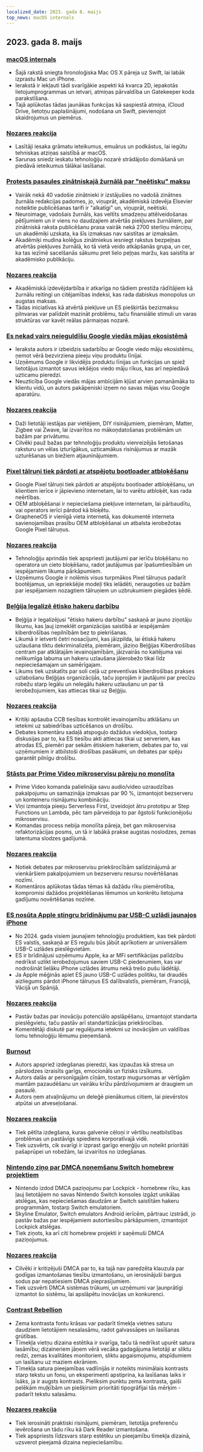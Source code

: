 ```yaml
---
localized_date: 2023. gada 8. maijs
top_news: macOS internals
---
```


## 2023. gada 8. maijs

### [macOS internals](https://gist.github.com/kconner/cff08fe3e0bb857ea33b47d965b3e19f)

- Šajā rakstā sniegta hronoloģiska Mac OS X pāreja uz Swift, lai labāk izprastu Mac un iPhone.
- Ierakstā ir iekļauti tādi svarīgākie aspekti kā kvarca 2D, iepakotās lietojumprogrammas un ietvari, atmiņas pārvaldība un Gatekeeper koda parakstīšana.
- Tajā aplūkotas tādas jaunākas funkcijas kā saspiestā atmiņa, iCloud Drive, lietotņu paplašinājumi, nodošana un Swift, pievienojot skaidrojumus un piemērus.

### [Nozares reakcija](http://news.ycombinator.com/item?id=35847715)

- Lasītāji iesaka grāmatu ieteikumus, emuārus un podkāstus, lai iegūtu tehniskas atziņas saistībā ar macOS.
- Sarunas sniedz ieskatu tehnoloģiju nozarē strādājošo domāšanā un piedāvā ieteikumus tālākai lasīšanai.

### [Protests pasaules zinātniskajā žurnālā par "neētisku" maksu](https://www.theguardian.com/science/2023/may/07/too-greedy-mass-walkout-at-global-science-journal-over-unethical-fees)

- Vairāk nekā 40 vadošie zinātnieki ir izstājušies no vadošā zinātnes žurnāla redakcijas padomes, jo, viņuprāt, akadēmiskā izdevēja Elsevier noteiktie publicēšanas tarifi ir "alkatīgi" un, viņuprāt, neētiski.
- Neuroimage, vadošais žurnāls, kas veltīts smadzeņu attēlveidošanas pētījumiem un ir viens no daudzajiem atvērtās piekļuves žurnāliem, par zinātniskā raksta publicēšanu prasa vairāk nekā 2700 sterliņu mārciņu, un akadēmiķi uzskata, ka šīs izmaksas nav saistītas ar izmaksām.
- Akadēmiķi mudina kolēģus zinātniekus iesniegt rakstus bezpeļņas atvērtās piekļuves žurnālā, ko tā vietā veido atkāpšanās grupa, un cer, ka tas iezīmē sacelšanās sākumu pret lielo peļņas maržu, kas saistīta ar akadēmisko publikāciju.

### [Nozares reakcija](http://news.ycombinator.com/item?id=35848894)

- Akadēmiskā izdevējdarbība ir atkarīga no tādiem prestiža rādītājiem kā žurnālu reitingi un citējamības indeksi, kas rada dabiskus monopolus un augstas maksas.
- Tādas iniciatīvas kā atvērtā piekļuve un ES piešķirtās bezizmaksu pilnvaras var palīdzēt mazināt problēmu, taču finansiālie stimuli un varas struktūras var kavēt reālas pārmaiņas nozarē.

### [Es nekad vairs neieguldīšu Google viedās mājas ekosistēmā](https://www.androidauthority.com/google-smart-home-3319869/)

- Ieraksta autors ir izbeidzis sadarbību ar Google viedo māju ekosistēmu, ņemot vērā bezvirziena pieeju viņu produktu līnijai.
- Uzņēmums Google ir likvidējis produktu līnijas un funkcijas un spiež lietotājus izmantot savus iekšējos viedo māju rīkus, kas arī nepiedāvā uzticamu pieredzi.
- Neuzticība Google viedās mājas ambīcijām kļūst arvien pamanāmāka to klientu vidū, un autors pakāpeniski izņem no savas mājas visu Google aparatūru.

### [Nozares reakcija](http://news.ycombinator.com/item?id=35849060)

- Daži lietotāji iestājas par vietējiem, DIY risinājumiem, piemēram, Matter, Zigbee vai Zwave, lai izvairītos no mākoņdatošanas problēmām un bažām par privātumu.
- Cilvēki pauž bažas par tehnoloģiju produktu vienreizējās lietošanas raksturu un vēlas izturīgākus, uzticamākus risinājumus ar mazāk uzturēšanas un biežiem atjauninājumiem.

### [Pixel tālruņi tiek pārdoti ar atspējotu bootloader atbloķēšanu](https://www.fitzsim.org/blog/?p=545)

- Google Pixel tālruņi tiek pārdoti ar atspējotu bootloader atbloķēšanu, un klientiem ierīce ir jāpievieno internetam, lai to varētu atbloķēt, kas rada neērtības.
- OEM atbloķēšanai ir nepieciešama piekļuve internetam, lai pārbaudītu, vai operators ierīci pārdod kā bloķētu.
- GrapheneOS ir vienīgā vieta internetā, kas dokumentē interneta savienojamības prasību OEM atbloķēšanai un atbalsta ierobežotas Google Pixel tālruņus.

### [Nozares reakcija](http://news.ycombinator.com/item?id=35852192)

- Tehnoloģiju aprindās tiek apspriesti jautājumi par ierīču bloķēšanu no operatora un cieto bloķēšanu, radot jautājumus par īpašumtiesībām un iespējamiem likuma pārkāpumiem.
- Uzņēmums Google ir nolēmis visus turpmākos Pixel tālruņus padarīt bootējamus, un iepriekšējie modeļi tiks ielādēti, neraugoties uz bažām par iespējamiem nozagtiem tālruņiem un uzbrukumiem piegādes ķēdē.

### [Beļģija legalizē ētisko hakeru darbību](https://www.law.kuleuven.be/citip/blog/belgium-legalises-ethical-hacking-a-threat-or-an-opportunity-for-cybersecurity/)

- Beļģija ir legalizējusi "ētisko hakeru darbību" saskaņā ar jauno ziņotāju likumu, kas ļauj izmeklēt organizācijas saistībā ar iespējamām kiberdrošības nepilnībām bez to piekrišanas.
- Likumā ir ietverti četri nosacījumi, kas jāizpilda, lai ētiskā hakeru uzlaušana tiktu dekriminalizēta, piemēram, jāziņo Beļģijas Kiberdrošības centram par atklātajām ievainojamībām, jāizvairās no kaitējuma vai nelikumīga labuma un hakeru uzlaušana jāierobežo tikai līdz nepieciešamajam un samērīgajam.
- Likums tiek uzskatīts par soli ceļā uz preventīvas kiberdrošības prakses uzlabošanu Beļģijas organizācijās, taču joprojām ir jautājumi par precīzu robežu starp legālu un nelegālu hakeru uzlaušanu un par tā ierobežojumiem, kas attiecas tikai uz Beļģiju.

### [Nozares reakcija](http://news.ycombinator.com/item?id=35847860)

- Kritiķi apšauba CCB tiesības kontrolēt ievainojamību atklāšanu un ietekmi uz sabiedrības uzticēšanos un drošību.
- Debates komentāru sadaļā atspoguļo dažādus viedokļus, tostarp diskusijas par to, ka ES tiesību akti attiecas tikai uz serveriem, kas atrodas ES, piemēri par sekām ētiskiem hakeriem, debates par to, vai uzņēmumiem ir atbilstoši drošības pasākumi, un debates par spēju garantēt pilnīgu drošību.

### [Stāsts par Prime Video mikroservisu pāreju no monolīta](https://adrianco.medium.com/so-many-bad-takes-what-is-there-to-learn-from-the-prime-video-microservices-to-monolith-story-4bd0970423d4)

- Prime Video komanda palielināja savu audio/video uzraudzības pakalpojumu un samazināja izmaksas par 90 %, izmantojot bezserveru un konteineru risinājumu kombināciju.
- Viņi izmantoja pieeju Serverless First, izveidojot ātru prototipu ar Step Functions un Lambda, pēc tam pārveidoja to par ilgstoši funkcionējošu mikroservisu.
- Komandas process nebija monolīta pāreja, bet gan mikroservisa refaktorizācijas posms, un tā ir labākā prakse augstas noslodzes, zemas latentuma slodzes gadījumā.

### [Nozares reakcija](http://news.ycombinator.com/item?id=35853148)

- Notiek debates par mikroservisu priekšrocībām salīdzinājumā ar vienkāršiem pakalpojumiem un bezserveru resursu novērtēšanas nozīmi.
- Komentāros aplūkotas tādas tēmas kā dažādu rīku piemērotība, kompromisi dažādos projektēšanas lēmumos un konkrētu lietojuma gadījumu novērtēšanas nozīme.

### [ES nosūta Apple stingru brīdinājumu par USB-C uzlādi jaunajos iPhone](https://www.techradar.com/news/apple-may-not-restrict-usb-c-charging-on-new-iphones-after-all)

- No 2024. gada visiem jaunajiem tehnoloģiju produktiem, kas tiek pārdoti ES valstīs, saskaņā ar ES regulu būs jābūt aprīkotiem ar universāliem USB-C uzlādes pieslēgvietām.
- ES ir brīdinājusi uzņēmumu Apple, ka ar MFi sertifikācijas palīdzību nedrīkst uzlikt ierobežojumus saviem USB-C piederumiem, kas var nodrošināt lielāku iPhone uzlādes ātrumu nekā trešo pušu lādētāji.
- Ja Apple mēģinās apiet ES jauno USB-C uzlādes politiku, tai draudēs aizliegums pārdot iPhone tālruņus ES dalībvalstīs, piemēram, Francijā, Vācijā un Spānijā.

### [Nozares reakcija](http://news.ycombinator.com/item?id=35849043)

- Pastāv bažas par inovāciju potenciālo apslāpēšanu, izmantojot standarta pieslēgvietu, taču pastāv arī standartizācijas priekšrocības.
- Komentētāji diskutē par regulējuma ietekmi uz inovācijām un valdības lomu tehnoloģiju lēmumu pieņemšanā.

### [Burnout](https://drewdevault.com/2023/05/01/2023-05-01-Burnout.html)

- Autors apspriež izdegšanas pieredzi, kas izpaužas kā stresa un pārslodzes izraisīts garīgs, emocionāls un fizisks izsīkums.
- Autors dalās ar personīgajām cīņām, tostarp mugursomas ar vērtīgām mantām pazaudēšanu un vairāku krīžu pārdzīvojumiem ar draugiem un pasaulē.
- Autors ņem atvaļinājumu un deleģē pienākumus citiem, lai pievērstos atpūtai un atveseļošanai.

### [Nozares reakcija](http://news.ycombinator.com/item?id=35849384)

- Tiek pētīta izdegšana, kuras galvenie cēloņi ir vērtību neatbilstības problēmas un pastāvīgs spiediens korporatīvajā vidē.
- Tiek uzsvērts, cik svarīgi ir izprast garīgo enerģiju un noteikt prioritāti pašaprūpei un robežām, lai izvairītos no izdegšanas.

### [Nintendo ziņo par DMCA noņemšanu Switch homebrew projektiem](https://gbatemp.net/threads/nintendo-reportedly-issues-dmca-takedown-for-switch-homebrew-projects-skyline-switch-emulator-development-ceased.632406/)

- Nintendo izdod DMCA paziņojumu par Lockpick - homebrew rīku, kas ļauj lietotājiem no savas Nintendo Switch konsoles izgāzt unikālas atslēgas, kas nepieciešamas daudzām ar Switch saistītām hakeru programmām, tostarp Switch emulatoriem.
- Skyline Emulator, Switch emulators Android ierīcēm, pārtrauc izstrādi, jo pastāv bažas par iespējamiem autortiesību pārkāpumiem, izmantojot Lockpick atslēgas.
- Tiek ziņots, ka arī citi homebrew projekti ir saņēmuši DMCA paziņojumus.

### [Nozares reakcija](http://news.ycombinator.com/item?id=35846726)

- Cilvēki ir kritizējuši DMCA par to, ka tajā nav paredzēta klauzula par godīgas izmantošanas tiesību izmantošanu, un ierosinājuši bargus sodus par nepatiesiem DMCA pieprasījumiem.
- Tiek uzsvērti DMCA sistēmas trūkumi, un uzņēmumi var ļaunprātīgi izmantot šo sistēmu, lai apslāpētu inovācijas un konkurenci.

### [Contrast Rebellion](https://contrastrebellion.com/)

- Zema kontrasta fontu krāsas var padarīt tīmekļa vietnes saturu daudziem lietotājiem nesalasāmu, radot galvassāpes un lasīšanas grūtības.
- Tīmekļa vietņu dizaina estētika ir svarīga, taču tā nedrīkst upurēt satura lasāmību; dizaineriem jāņem vērā vecāka gadagājuma lietotāji ar sliktu redzi, zemas kvalitātes monitoriem, sliktu apgaismojumu, atspīdumiem un lasīšanu uz maziem ekrāniem.
- Tīmekļa satura pieejamības vadlīnijās ir noteikts minimālais kontrasts starp tekstu un fonu, un eksperimenti apstiprina, ka lasīšanas laiks ir īsāks, ja ir augsts kontrasts. Pieliksim punktu zema kontrasta, gaiši pelēkām muļķībām un piešķirsim prioritāti tipogrāfijai tās mērķim - padarīt tekstu salasāmu.

### [Nozares reakcija](http://news.ycombinator.com/item?id=35850044)

- Tiek ierosināti praktiski risinājumi, piemēram, lietotāja preferenču ievērošana un tādu rīku kā Dark Reader izmantošana.
- Tiek apspriests līdzsvars starp estētiku un pieejamību tīmekļa dizainā, uzsverot pieejamā dizaina nepieciešamību.
